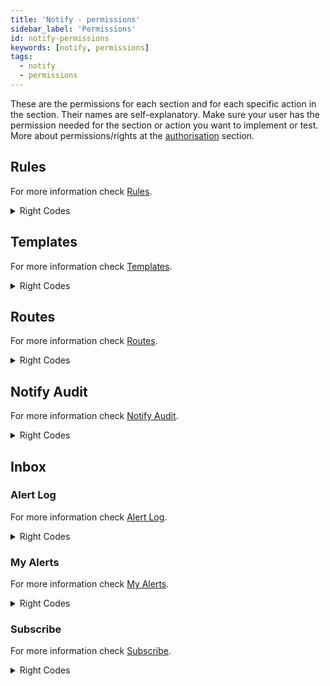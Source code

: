 ```yaml
---
title: 'Notify - permissions'
sidebar_label: 'Permissions'
id: notify-permissions
keywords: [notify, permissions]
tags:
  - notify
  - permissions
---
```


These are the permissions for each section and for each specific action in the section. Their names are self-explanatory. Make sure your user has the permission needed for the section or action you want to implement or test. More about permissions/rights at the [authorisation](/develop/server-capabilities/access-control/authorization/#assigning-users-permissions) section.

## Rules

For more information check [Rules](../notify-ui-components#rules).

<details>
  <summary>Right Codes</summary>
  | Right Code                  | Description                             |
  | --------------------------- | --------------------------------------- |
  | NotificationRuleView        | Can view notification rules             |
  | NotificationRuleCreate      | Can create notification rules           |
  | NotificationRuleUpdate      | Can edit notification rules             |
  | NotificationRuleDelete      | Can delete notification rules           |
  | NotificationRouteTopicsView | Can see topics inserted on the database |
</details>

## Templates

For more information check [Templates](../notify-ui-components#templates).

<details>
  <summary>Right Codes</summary>
  | Right Code                     | Description                             |
  | ------------------------------ | --------------------------------------- |
  | NotificationRuleTemplateView   | Can view notification templates         |
  | NotificationRuleTemplateCreate | Can create notification templates       |
  | NotificationRuleTemplateUpdate | Can edit notification templates         |
  | NotificationRuleTemplateDelete | Can delete notification templates       |
  | NotificationRouteTopicsView    | Can see topics inserted on the database |
</details>

## Routes

For more information check [Routes](../notify-ui-components#routes).

<details>
  <summary>Right Codes</summary>
  | Right Code                  | Description       |
  | --------------------------- | ----------------- |
  | NotificationRouteView       | Can view routes   |
  | NotificationRouteCreate     | Can create routes |
  | NotificationRouteUpdate     | Can edit routes   |
  | NotificationRouteDelete     | Can delete routes |
  | NotificationRouteTopicsView | Can see routes    |
</details>

## Notify Audit

For more information check [Notify Audit](../notify-ui-components#notify-audit).

<details>
  <summary>Right Codes</summary>
  | Right Code            | Description                   |
  | --------------------- | ----------------------------- |
  | NotificationAuditView | Can view NOTIFY_AUDIT records |
</details>

## Inbox

### Alert Log

For more information check [Alert Log](../notify-ui-components#alert-log).

<details>
  <summary>Right Codes</summary>
  | Right Code            | Description                 |
  | --------------------- | --------------------------- |
  | NotificationRuleView  | Can view notification rules |
</details>

### My Alerts

For more information check [My Alerts](../notify-ui-components#my-alerts).

<details>
  <summary>Right Codes</summary>
  | Right Code                   | Description                                    |
  | ---------------------------- | ---------------------------------------------- |
  | NotificationRuleTemplateView | Can notification rules                         |
  | NotificationRuleDisable      | Can pause notification rules execution         |
  | NotificationRuleEnable       | Can resume notification rules execution        |
  | NotificationRuleUnsubscribe  | Can unsubscribe the user to notification rules |
</details>

### Subscribe

For more information check [Subscribe](../notify-ui-components#subscribe).

<details>
  <summary>Right Codes</summary>
  | Right Code                 | Description                                  |
  | -------------------------- | -------------------------------------------- |
  | NotificationRuleSubscribe  | Can subscribe the user to notification rules |
</details>